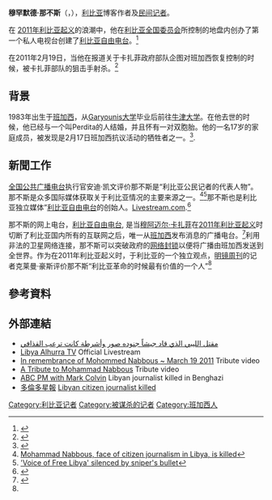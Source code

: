 {{Infobox person
|name=穆罕默德·那不斯<br><small>محمد النبوس</small>
|image=
|alt=
|caption=穆罕默德·那不斯: 2011年报道利比亚起义的公民记者
|occupation=[[旅行家|旅行家]], [[利比亚自由电视台|利比亚自由电视台]]的创建者
|birth_date={{birth date|1983|2|27|df=yes}}
|birth_place=[[利比亚|利比亚]]
|death_date={{dda|2011|3|19|1983|2|27|df=yes}}
|death_place=[[利比亚|利比亚]][[班加西|班加西]]
|death_cause=被狙击手射杀
|nationality={{flag|Libya}}
|alma_mater= [[牛津大学|牛津大学]], Garyounis 大学
|religion=
}}

'''穆罕默德·那不斯'''（{{lang-ar|محمد النبوس}}，{{bd|1983年|2月27日|2011年|3月19日}}），[[利比亚|利比亚]]博客作者及[[民间记者|民间记者]]。

在 [[2011年利比亚起义|2011年利比亚起义]]的浪潮中，他在[[利比亚全国委员会|利比亚全国委员会]]所控制的地盘内创办了第一个私人电视台创建了[[利比亚自由电台|利比亚自由电台]]。<ref name="ajeLiveBlog1">{{Cite web
 |url = http://blogs.aljazeera.net/live/africa/libya-live-blog-march-19
 |work = Al Jazeera Libya Live Blog
 |title = March 19 - 4:43pm
 |publisher = Al Jazeera English
 |date = 19 March 2011
 |accessdate = 20 March 2011
 |archive-date = 2012-01-09
 |archive-url = https://web.archive.org/web/20120109201108/http://blogs.aljazeera.net/live/africa/libya-live-blog-march-19
 |dead-url = no
 }}</ref>

在2011年2月19日，当他在报道关于卡扎菲政府部队企图对班加西恢复控制的时候，被卡扎菲部队的狙击手射杀。<ref name="deathannounce">{{Cite news
 |title = Online journalist Mohammed Nabbous killed in Libya
 |work = The Spy Report
 |publisher = Media Spy
 |date = 20 March 2011
 |url = http://www.mediaspy.org/report/2011/03/20/online-journalist-mohammed-nabbous-killed-in-libya/
 |accessdate = 20 March 2011
 |archive-date = 2012-01-06
 |archive-url = https://web.archive.org/web/20120106111634/http://www.mediaspy.org/report/2011/03/20/online-journalist-mohammed-nabbous-killed-in-libya/
 |dead-url = no
 }}</ref>
==背景==

1983年出生于[[班加西|班加西]]，从[[Garyounis大学|Garyounis大学]]毕业后前往[[牛津大学|牛津大学]]。在他去世的时候，他已经与一个叫Perdita的人结婚，并且怀有一对双胞胎。他的一名17岁的家庭成员，被发现是2月17日班加西抗议活动的牺牲者之一。<ref>{{cite web|url = http://twitter.com/RobertoSanchezO/status/37814445560307713|title = Post by Roberto Sanchez|author = Roberto Sanchez|publisher = Twitter|date = 5:04 AM CLST - February 16, 2011}}</ref>. 

==新聞工作==
[[全国公共广播电台|全国公共广播电台]]执行官安迪·凯文评价那不斯是“利比亚公民记者的代表人物”。那不斯是众多国际媒体获取关于利比亚情况的主要来源之一。<ref>[http://oilleader.com/2011/03/mohammad-nabbous-face-of-citizen-journalism-in-libya-is-killed/ Mohammad Nabbous, face of citizen journalism in Libya, is killed]{{dead link|date=2018年4月 |bot=InternetArchiveBot |fix-attempted=yes }}</ref><ref name="Cnnlive">[http://news.blogs.cnn.com/2011/03/20/voice-of-free-libya-silenced-by-snipers-bullet/ 'Voice of Free Libya' silenced by sniper's bullet]</ref>那不斯也是利比亚独立媒体”[[利比亚自由电台|利比亚自由电台]]的创始人。[https://web.archive.org/web/20110322060354/http://www.livestream.com/libya17feb Livestream.com].<ref name="guardian1">{{cite news
 |last = Wells
 |first = Matt
 |url = http://www.guardian.co.uk/world/blog/2011/mar/19/mohammad-nabbous-killed-libya
 |title = Mohammad Nabbous, face of citizen journalism in Libya, is killed - World news - guardian.co.uk
 |work = Guardian
 |publisher = Guardian UK
 |accessdate = 19 March 2011
 |archive-date = 2013-02-26
 |archive-url = https://web.archive.org/web/20130226190147/http://www.guardian.co.uk/world/blog/2011/mar/19/mohammad-nabbous-killed-libya
 |dead-url = no
 }}</ref>

那不斯的网上电台，[[利比亚自由电台|利比亚自由电台]], 是当[[穆阿迈尔·卡扎菲|穆阿迈尔·卡扎菲]]在[[2011年利比亚起义|2011年利比亚起义]]时切断了利比亚国内所有的互联网之后，唯一从[[班加西|班加西]]发布消息的广播电台。<ref name="spiegel1">{{cite web 
 |url = http://www.spiegel.de/international/world/0,1518,749227-2,00.html 
 |title = A Courthouse in Benghazi: The Nerve Center of the Libyan Revolution - SPIEGEL ONLINE - News - International 
 |publisher = Spiegel.de 
 |date = 4 March 2011 
 |accessdate = 19 March 2011 
 |archive-date = 2012-08-29 
 |archive-url = https://www.webcitation.org/6AH9iZHLK?url=http://www.spiegel.de/international/world/a-courthouse-in-benghazi-the-nerve-center-of-the-libyan-revolution-a-749227-2.html 
 |dead-url = no 
 }}</ref>利用非法的卫星网络连接，那不斯可以突破政府的[[网络封锁|网络封锁]]以便将广播由班加西发送到全世界。作为在2011年利比亚起义时，于利比亚的一个独立观点，[[明镜周刊|明镜周刊]]的记者克莱曼·豪斯评价那不斯“利比亚革命的时候最有价值的一个人”<ref name="spiegel1"/>

==參考資料==
{{Reflist}}

==外部連結==
* [http://www.alarabiya.net/articles/2011/03/20/142247.html مقتل الليبي الذي قاد جيشاً جنوده صور وأشرطة كانت ترعب القذافي]
* [https://web.archive.org/web/20110322060354/http://www.livestream.com/libya17feb Libya Alhurra TV] Official {{tsl|en|Libya Alhurra TV||Libya Alhurra TV}} Livestream
* [http://www.youtube.com/watch?v=G7Q-rxUcW3o In remembrance of Mohommed Nabbous ~ March 19 2011] Tribute video
* [http://www.youtube.com/watch?v=GPxtjKa-2I4 A Tribute to Mohammad Nabbous] Tribute video
* [http://www.abc.net.au/pm/content/2011/s3169699.htm ABC PM with Mark Colvin] Libyan journalist killed in Benghazi
* [[多倫多星報|多倫多星報]] [http://www.thestar.com/news/world/article/956802--libyan-citizen-journalist-killed?sms_ss=twitter&at_xt=4d855465717ae8bc%2C0 Libyan citizen journalist killed]

{{DEFAULTSORT:Nabbous, Mohammed}}
[[Category:利比亚记者|Category:利比亚记者]]
[[Category:被谋杀的记者|Category:被谋杀的记者]]
[[Category:班加西人|Category:班加西人]]